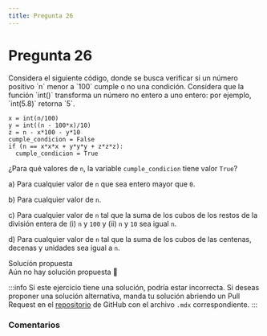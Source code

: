 ```yaml
---
title: Pregunta 26
---
```



# Pregunta 26

<div className="exercise">
Considera el siguiente código, donde se busca verificar si un número positivo `n` menor a `100`
cumple o no una condición. Considera que la función `int()` transforma un número no entero
a uno entero: por ejemplo, `int(5.8)` retorna `5`.

```
x = int(n/100)
y = int((n - 100*x)/10)
z = n - x*100 - y*10
cumple_condicion = False
if (n == x*x*x + y*y*y + z*z*z):
  cumple_condicion = True
```

¿Para qué valores de `n`, la variable `cumple_condicion` tiene valor `True`?

a) Para cualquier valor de `n` que sea entero mayor que `0`.

b) Para cualquier valor de `n`.

c) Para cualquier valor de `n` tal que la suma de los cubos de los restos de la división entera de (i) `n` y `100` y (ii) `n` y `10` sea igual `n`.

d) Para cualquier valor de `n` tal que la suma de los cubos de las centenas, decenas y unidades sea igual a `n`.
</div>

<MDXDetails>
<summary>Solución propuesta</summary>

<div className="exercise">
Aún no hay solución propuesta 🥲
</div>

:::info
Si este ejercicio tiene una solución, podría estar incorrecta. Si deseas proponer una solución alternativa, manda tu solución abriendo
un Pull Request en el [repositorio](https://github.com/crow-rojas/apuntes-fundamentals/pulls) de GitHub con el archivo
`.mdx` correspondiente.
:::

</MDXDetails>

### Comentarios

<Disqus
  url="https://crow-rojas.github.io/apuntes-fundamentals/docs/engineering/computing/exercises/2017-1/p26"
  identifier="docs/engineering/computing/exercises/2017-1/p26"
  title="2017-1 Computación - Pregunta 26"
/>
